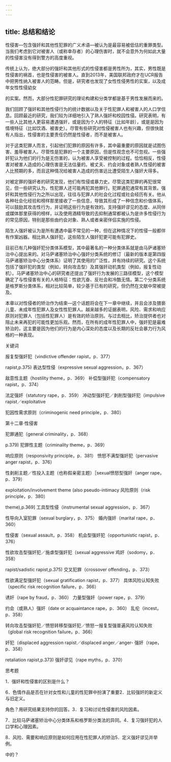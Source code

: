 ```yaml
---
---
---
```

title: 总结和结论
---



性侵害—包含强奸和其他性犯罪的广义术语—被认为是最容易被低估的重罪类型。当我们考虑到它对被害人（或称幸存者）的心理伤害时，就不会意外为何如此大量的性侵害没有得到警方的高度重视。

传统上认为，绝大部分的强奸和其他形式的性侵害都是男性所为，其实，男性既是性侵害的祸首，也是性侵害的被害人。直到2013年，美国联邦政府才在UCR报告中把男性纳入被害人的范畴。但是，研究者也发现了女性性侵男性的实案，以及成年女性性侵幼女



的实案。然而，大部分性犯罪研究的理论构建和分类学都是基于男性发展而来的。

我们回顾了强奸和其他性侵行为的统计数据以及关于性犯罪人和被害人的人口学信息。回顾最近的研究，我们较为详细地引入了熟人强奸和校园性侵。研究表明，有一些人比其他人更容易遭遇强奸，或是因为个人的特征（比如年龄），或是是因为情境特征（比如饮酒、被害史）。尽管有些研究对性侵被害人也有兴趣，但很快就有人指出，性侵害的主要责任仍然是性侵者，而不是被害人。

对于这类犯罪人而言，引起他们犯罪的原因有许多，其中最重要的原因就是试图伤害、羞辱被害人。尽管性是犯罪的一个主要原因，但是性观念也不可忽视。一些强奸犯认为他们的行为是无伤害的，认为被害人享受被控制的过程。恰恰相反，性侵害对被害人造成的心理伤害是无法估量的。被丈夫、约会对象或者熟人性侵的被害人比预期的多，而且这种情况给被害人造成的伤害远比遭受陌生人强奸大得多。

对被定罪的强奸者的研究发现，他们有性侵或暴力史。尽管这类犯罪的再犯很常见，但一些研究认为，性犯罪人还可能再犯其他罪行。犯罪通犯通常有其背景。强奸和其他性侵行为之所以出现，往往与犯罪人的社会化过程或社会经历有关。他从各种社会化经验和榜样那里接收了一些信息，导致其形成了一种信念和价值体系，可以鼓励其攻击性行为，并证明这些行为是有效的。支持强奸谬见的态度、从同伴或媒体那里获得的榜样，以及使用酒精导致的去抑制通常都被认为是许多性侵行为的常见原因，特别是那些由约会对象、熟人或者亲密伴侣实施的性侵。

陌生人强奸被认为是所有遭遇中最不常见的一种，但在这种情况下的性侵一般都伴有作案凶器。相比熟人强奸犯，这些陌生人强奸犯更可能有犯罪史。

目前已有几种强奸犯分类体系模型，其中最著名的一种分类体系就是由马萨诸塞矫治中心提出来的。对马萨诸塞矫治中心强奸分类系统的修订（最新的版本是第四版马萨诸塞矫治中心分类体系）证明了其使用的广泛性，并有持续的研究。这个系统包括了强奸犯的类型（例如，转向攻击型）及其强奸动机类型（例如，报复性动机）。马萨诸塞矫治中心的研究者还提出了强奸行为发展的三路径模型，这个模型确定了与性侵害有关的人格特征：性欲亢奋、反社会和冷酷无情。第二个分类系统是格罗斯分类体系，相对比较简单，较少基于已有的研究，但仍然在文献中常被提及。

本章以对性侵者的矫治作为结束—这个话题将会在下一章中继续，并且会涉及猥亵儿童、未成年性犯罪人及女性性犯罪人。越来越多的证据表明，风险、需求和响应原则对犯罪人（包括性犯罪人）是有效的矫治原则。与过去相比，矫治提供者也对阻止未来再犯的可能性更加乐观。然而，在所有的成年性犯罪人中，强奸犯是最难矫治的，这主要是因为他们的行为是内心深处的态度以及长期的反社会暴力行为风格的一种表现。

关键词

报复型强奸犯（vindictive offender rapist，p．377）

rapist,p.375) 表达型性侵（expressive sexual aggression，p．367）

敌意性主题（hostility theme，p．369） 补偿型强奸犯（compensatory rapist，p．374）

法定强奸（statutory rape，p．359） 冲动型强奸犯／剥削型强奸犯（impulsive rapist／exploitative

犯因性需求原则（criminogenic need principle，p．380）

第十二章·性侵害

犯罪通犯（general criminality，p．368）

p.379) 犯罪性主题（criminality theme，p．369）

响应原则（responsivity principle，p．381） 愤怒不满型强奸犯（pervasive anger rapist，p．376）

性剥削主题／性投入主题（也称假亲密主题）［sexual愤怒型强奸（anger rape，p．379）

exploitation/involvement theme (also pseudo-intimacy 风险原则（risk principle，p．380）

theme),p.369] 工具型性侵（instrumental sexual aggression，p．367）

性导向入室犯罪（sexual burglary，p．375） 婚内强奸（marital rape，p．360）

性侵害（sexual assault，p．358） 机会型强奸犯（opportunistic rapist，p．376）

性欲攻击型强奸犯／施虐型强奸犯（sexual aggressive 鸡奸（sodomy，p．358）

rapist/sadistic rapist,p.375) 交叉犯罪（crossover offending，p．373）

性欲满足型强奸犯（sexual gratification rapist，p．377） 具体风险认知失败（specific risk recognition failure，p．366）

诱奸（rape by fraud，p．360） 力量型强奸（power rape，p．379）

约会（或熟人）强奸（date or acquaintance rape，p．360） 乱伦（incest，p．358）

转向攻击型强奸犯／愤怒转移型强奸犯／愤怒一报复型强普遍风险认知失败（global risk recognition failure，p．366）

奸犯（displaced aggression rapist／displaced anger／anger- 强奸（rape，p．358）

retaliation rapist,p.373) 强奸谬见（rape myths，p．370）

思考题

1．强奸和性侵害的区别是什么？

6．色情作品是否在针对女性和儿童的性犯罪中扮演了重要2．比较强奸的新定义与旧定义。

角色？用研究结果支持你的回答。3．复习和讨论性侵害的风险因素。

7．比较马萨诸塞矫治中心分类体系和格罗斯分类法的异同。4．复习强奸犯的人口学和心理因素。

8．风险、需要和响应原则是如何应用在性犯罪人的矫治5．定义强奸谬见并举例。

中的？